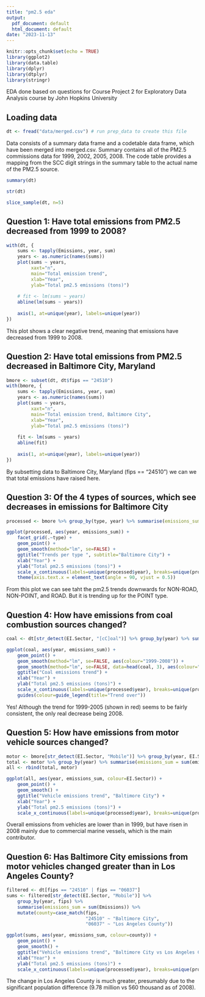 ```yaml
---
title: "pm2.5 eda"
output:
  pdf_document: default
  html_document: default
date: "2023-11-13"
---
```


```r
knitr::opts_chunk$set(echo = TRUE)
library(ggplot2)
library(data.table)
library(dplyr)
library(dtplyr)
library(stringr)
```

EDA done based on questions for Course Project 2 for Exploratory Data Analysis course by John Hopkins University

## Loading data

```r
dt <- fread("data/merged.csv") # run prep_data to create this file
```

Data consists of a summary data frame and a codetable data frame, which have been merged into merged.csv. Summary contains all of the PM2.5 commissions data for 1999, 2002, 2005, 2008. The code table provides a mapping from the SCC digit strings in the summary table to the actual name of the PM2.5 source.

```r
summary(dt)
```

```r
str(dt)
```

```r
slice_sample(dt, n=5)
```

## Question 1: Have total emissions from PM2.5 decreased from 1999 to 2008?

```r
with(dt, {
    sums <- tapply(Emissions, year, sum)
    years <- as.numeric(names(sums))
    plot(sums ~ years,
         xaxt="n",
         main="Total emission trend",
         xlab="Year",
         ylab="Total pm2.5 emissions (tons)")
    
    # fit <- lm(sums ~ years)
    abline(lm(sums ~ years))
    
    axis(1, at=unique(year), labels=unique(year))
})
```

This plot shows a clear negative trend, meaning that emissions have decreased from 1999 to 2008.

## Question 2: Have total emissions from PM2.5 decreased in Baltimore City, Maryland

```r
bmore <- subset(dt, dt$fips == "24510")
with(bmore, {
    sums <- tapply(Emissions, year, sum)
    years <- as.numeric(names(sums))
    plot(sums ~ years,
         xaxt="n",
         main="Total emission trend, Baltimore City",
         xlab="Year",
         ylab="Total pm2.5 emissions (tons)")
    
    fit <- lm(sums ~ years)
    abline(fit)
    
    axis(1, at=unique(year), labels=unique(year))
})

```

By subsetting data to Baltimore City, Maryland (fips == "24510") we can we that total emissions have raised here.

## Question 3: Of the 4 types of sources, which see decreases in emissions for Baltimore City

```r
processed <- bmore %>% group_by(type, year) %>% summarise(emissions_sum = sum(Emissions))

ggplot(processed, aes(year, emissions_sum)) +
    facet_grid(.~type) +
    geom_point() +
    geom_smooth(method="lm", se=FALSE) +
    ggtitle("Trends per type ", subtitle="Baltimore City") +
    xlab("Year") +
    ylab("Total pm2.5 emissions (tons)") +
    scale_x_continuous(labels=unique(processed$year), breaks=unique(processed$year)) +
    theme(axis.text.x = element_text(angle = 90, vjust = 0.5))
```

From this plot we can see taht the pm2.5 trends downwards for NON-ROAD, NON-POINT, and ROAD. But it is trending up for the POINT type.

## Question 4: How have emissions from coal combustion sources changed?

```r
coal <- dt[str_detect(EI.Sector, "[cC]oal")] %>% group_by(year) %>% summarise(emissions_sum = sum(Emissions))

ggplot(coal, aes(year, emissions_sum)) +
    geom_point() +
    geom_smooth(method="lm", se=FALSE, aes(colour="1999-2008")) +
    geom_smooth(method="lm", se=FALSE, data=head(coal, 3), aes(colour="1999-2005")) +
    ggtitle("Coal emissions trend") +
    xlab("Year") +
    ylab("Total pm2.5 emissions (tons)") +
    scale_x_continuous(labels=unique(processed$year), breaks=unique(processed$year)) +
    guides(colour=guide_legend(title="Trend over"))

```

Yes! Although the trend for 1999-2005 (shown in red) seems to be fairly consistent, the only real decrease being 2008.

## Question 5: How have emissions from motor vehicle sources changed?

```r
motor <- bmore[str_detect(EI.Sector, "Mobile")] %>% group_by(year, EI.Sector) %>% summarise(emissions_sum = sum(Emissions))
total <- motor %>% group_by(year) %>% summarise(emissions_sum = sum(emissions_sum)) %>% mutate(EI.Sector = "TOTAL")
all <- rbind(total, motor)

ggplot(all, aes(year, emissions_sum, colour=EI.Sector)) +
    geom_point() +
    geom_smooth() +
    ggtitle("Vehicle emissions trend", "Baltimore City") +
    xlab("Year") +
    ylab("Total pm2.5 emissions (tons)") +
    scale_x_continuous(labels=unique(processed$year), breaks=unique(processed$year))

```

Overall emissions from vehicles are lower than in 1999, but have risen in 2008 mainly due to commercial marine vessels, which is the main contributor.

## Question 6: Has Baltimore City emissions from motor vehicles changed greater than in Los Angeles County?

```r
filtered <- dt[fips == "24510" | fips == "06037"]
sums <- filtered[str_detect(EI.Sector, "Mobile")] %>%
    group_by(year, fips) %>%
    summarise(emissions_sum = sum(Emissions)) %>%
    mutate(county=case_match(fips,
                             "24510" ~ "Baltimore City",
                             "06037" ~ "Los Angeles County"))

ggplot(sums, aes(year, emissions_sum, colour=county)) +
    geom_point() +
    geom_smooth() +
    ggtitle("Vehicle emissions trend", "Baltimore City vs Los Angeles County") +
    xlab("Year") +
    ylab("Total pm2.5 emissions (tons)") +
    scale_x_continuous(labels=unique(processed$year), breaks=unique(processed$year))

```

The change in Los Angeles County is much greater, presumably due to the significant population difference (9.78 million vs 560 thousand as of 2008).
